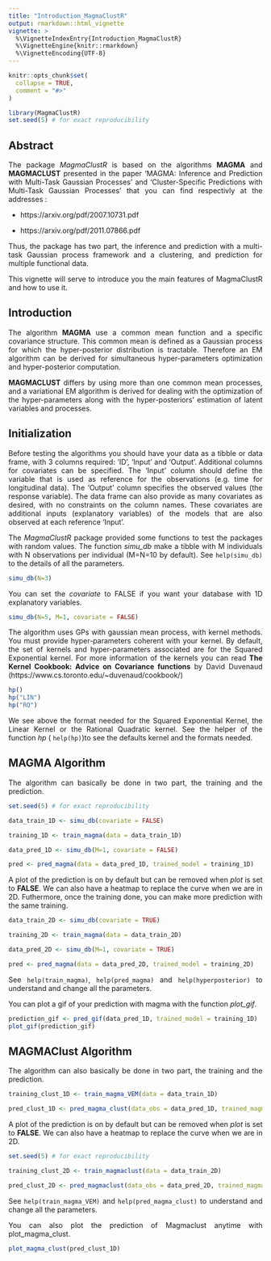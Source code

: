 ```yaml
---
title: "Introduction_MagmaClustR"
output: rmarkdown::html_vignette
vignette: >
  %\VignetteIndexEntry{Introduction_MagmaClustR}
  %\VignetteEngine{knitr::rmarkdown}
  %\VignetteEncoding{UTF-8}
---
```


<div style="text-align: justify"> 

```r
knitr::opts_chunk$set(
  collapse = TRUE,
  comment = "#>"
)

library(MagmaClustR)
set.seed(5) # for exact reproducibility


```

## Abstract

The package *MagmaClustR* is based on the algorithms **MAGMA** and **MAGMACLUST**  presented in the paper 'MAGMA: Inference and Prediction with Multi-Task Gaussian Processes' and 'Cluster-Specific Predictions with Multi-Task Gaussian Processes' that you can find respectivly at the addresses : 

* https://arxiv.org/pdf/2007.10731.pdf 

* https://arxiv.org/pdf/2011.07866.pdf 


Thus, the package has two part, the inference and prediction with a multi-task Gaussian process framework and a clustering, and prediction for multiple functional data. 


This vignette will serve to introduce you the main features of MagmaClustR and how to use it. 

## Introduction 

The algorithm **MAGMA** use a common mean function and a specific covariance structure. This common mean is defined as a Gaussian process for which the hyper-posterior distribution is tractable. Therefore an EM algorithm can be derived for simultaneous hyper-parameters optimization and hyper-posterior computation. 

**MAGMACLUST** differs by using more than one common mean processes, and a variational EM algorithm is derived for dealing with the optimization of the hyper-parameters along with the hyper-posteriors’ estimation of latent variables and processes.
 

## Initialization 

Before testing the algorithms you should have your data as a tibble or data frame, with 3 columns required: 'ID', 'Input' and 'Output'. Additional columns for covariates can be specified. The 'Input' column should define the variable that is used as reference for the observations (e.g. time for longitudinal data). The 'Output' column specifies the observed values (the response variable). The data frame can also provide as many covariates as desired, with no constraints on the column names. These covariates are additional inputs (explanatory variables) of the models that are also observed at each reference 'Input'.

The *MagmaClustR* package provided some functions to test the packages with random values. The function *simu_db* make a tibble with M individuals with N observations per individual (M=N=10 by default). See `help(simu_db)` to the details of all the parameters. 

```r
simu_db(N=3)
```

You can set the *covariate* to FALSE if you want your database with 1D explanatory variables.

```r
simu_db(N=5, M=1, covariate = FALSE)
```


The algorithm uses GPs with gaussian mean process, with kernel methods. You must provide hyper-parameters coherent with your kernel. By default, the set of kernels and hyper-parameters associated are for the Squared Exponential kernel.
For more information of the kernels you can read  **The Kernel Cookbook: Advice on Covariance functions** by David Duvenaud (https://www.cs.toronto.edu/~duvenaud/cookbook/)

```r
hp()
hp("LIN")
hp("RQ")
```

We see above the format needed for the Squared Exponential Kernel, the Linear Kernel or the Rational Quadratic kernel. See the helper of the function *hp* ( `help(hp)`)to see the defaults kernel and the formats needed. 

## MAGMA Algorithm

The algorithm can basically be done in two part, the training and the prediction. 

```r
set.seed(5) # for exact reproducibility
```

```r
data_train_1D <- simu_db(covariate = FALSE)

training_1D <- train_magma(data = data_train_1D)
```

```r
data_pred_1D <- simu_db(M=1, covariate = FALSE)

pred <- pred_magma(data = data_pred_1D, trained_model = training_1D)
```

A plot of the prediction is on by default but can be removed when *plot* is set to **FALSE**. We can also have a heatmap to replace the curve when we are in 2D. Futhermore, once the training done, you can make more prediction with the same training. 

```r
data_train_2D <- simu_db(covariate = TRUE)

training_2D <- train_magma(data = data_train_2D)
```

```r
data_pred_2D <- simu_db(M=1, covariate = TRUE)

pred <- pred_magma(data = data_pred_2D, trained_model = training_2D)
```

See `help(train_magma)`, `help(pred_magma)` and `help(hyperposterior)` to understand and change all the parameters. 

You can plot a gif of your prediction with magma with the function *plot_gif*. 
```r
prediction_gif <- pred_gif(data_pred_1D, trained_model = training_1D)
plot_gif(prediction_gif)
```

## MAGMAClust Algorithm

The algorithm can also basically be done in two part, the training and the prediction. 

```r
training_clust_1D <- train_magma_VEM(data = data_train_1D)
```

```r
pred_clust_1D <- pred_magma_clust(data_obs = data_pred_1D, trained_magmaclust = training_clust_1D)
```

A plot of the prediction is on by default but can be removed when *plot* is set to **FALSE**. We can also have a heatmap to replace the curve when we are in 2D. 
```r
set.seed(5) # for exact reproducibility
```

```r
training_clust_2D <- train_magmaclust(data = data_train_2D)
```

```r
pred_clust_2D <- pred_magmaclust(data_obs = data_pred_2D, trained_magmaclust = training_clust_2D)
```

See `help(train_magma_VEM)` and `help(pred_magma_clust)` to understand and change all the parameters. 

You can also plot the prediction of Magmaclust anytime with plot_magma_clust. 

```r
plot_magma_clust(pred_clust_1D)
```
